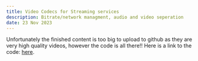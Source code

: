 ---
title: Video Codecs for Streaming services
description: Bitrate/network managment, audio and video seperation
date: 23 Nov 2023
---
Unfortunately the finished content is too big to upload to github as they are very high quality videos, however the code is all there!!
Here is a link to the code: [here](https://github.com/Melxnie98/VideoCodecs/tree/main).